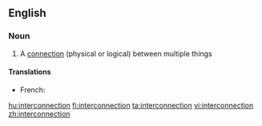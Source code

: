 ==English==
{{wikipedia}}
===Noun===
{{en-noun}}

# A [[connection]] (physical or logical) between multiple things

====Translations====
{{trans-top|a connection between multiple things}}
* French: {{t+|fr|interconnexion|f}}
{{trans-mid}}
{{trans-bottom}}

[[hu:interconnection]]
[[fi:interconnection]]
[[ta:interconnection]]
[[vi:interconnection]]
[[zh:interconnection]]